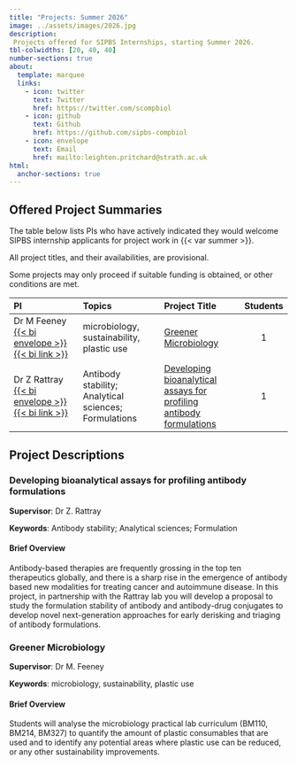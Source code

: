 ```yaml
---
title: "Projects: Summer 2026"
image: ../assets/images/2026.jpg
description: 
 Projects offered for SIPBS Internships, starting Summer 2026.
tbl-colwidths: [20, 40, 40]
number-sections: true
about:
  template: marquee
  links:
    - icon: twitter
      text: Twitter
      href: https://twitter.com/scompbiol
    - icon: github
      text: Github
      href: https://github.com/sipbs-compbiol
    - icon: envelope
      text: Email
      href: mailto:leighton.pritchard@strath.ac.uk
html:
  anchor-sections: true
---
```


## Offered Project Summaries

The table below lists PIs who have actively indicated they would welcome SIPBS internship applicants for project work in {{< var summer >}}.

::: callout-important
All project titles, and their availabilities, are provisional.
:::

::: callout-warning
Some projects may only proceed if suitable funding is obtained, or other conditions are met.
:::

| PI                                                                                                                                   | Topics                                                         | Project Title                                                                                         | Students |
|:----------------------|:------------------------|:------------------------|:--:|
| Dr M Feeney [{{< bi envelope >}}](mailto:morgan.feeney@strath.ac.uk) [{{< bi link >}}](https://www.strath.ac.uk/staff/feeneymorgandr/) | microbiology, sustainability, plastic use | [Greener Microbiology] | 1 |
| Dr Z Rattray [{{< bi envelope >}}](mailto:zahra.rattray@strath.ac.uk) [{{< bi link >}}](https://www.strath.ac.uk/staff/rattrayzahradr/) | Antibody stability; Analytical sciences; Formulations | [Developing bioanalytical assays for profiling antibody formulations] | 1 |


## Project Descriptions

### Developing bioanalytical assays for profiling antibody formulations

**Supervisor**: Dr Z. Rattray

**Keywords**: Antibody stability; Analytical sciences; Formulation

#### Brief Overview

Antibody-based therapies are frequently grossing in the top ten therapeutics globally, and there is a sharp rise in the emergence of antibody based new modalities for treating cancer and autoimmune disease. In this project, in partnership with the Rattray lab you will develop a proposal to study the formulation stability of antibody and antibody-drug conjugates to develop novel next-generation approaches for early derisking and triaging of antibody formulations. 

### Greener Microbiology

**Supervisor**: Dr M. Feeney

**Keywords**: microbiology, sustainability, plastic use

#### Brief Overview

Students will analyse the microbiology practical lab curriculum (BM110, BM214, BM327) to quantify the amount of plastic consumables that are used and to identify any potential areas where plastic use can be reduced, or any other sustainability improvements.